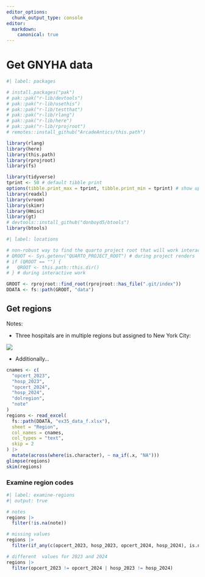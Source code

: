 ```yaml
---
editor_options: 
  chunk_output_type: console
editor:
  markdown:
    canonical: true  
---
```


# Get GNYHA data

```r
#| label: packages

# install.packages("pak")
# pak::pak("r-lib/devtools")
# pak::pak("r-lib/usethis")
# pak::pak("r-lib/testthat")
# pak::pak("r-lib/rlang")
# pak::pak("r-lib/here")
# pak::pak("r-lib/rprojroot")
# remotes::install_github("ArcadeAntics/this.path")

library(rlang)
library(here)
library(this.path)
library(rprojroot)
library(fs)

library(tidyverse)
tprint <- 50 # default tibble print
options(tibble.print_max = tprint, tibble.print_min = tprint) # show up to tprint rows
library(readxl)
library(vroom)
library(skimr)
library(Hmisc)
library(gt)
# devtools::install_github("donboyd5/btools")
library(btools)

```

```r
#| label: locations

# non-robust way to find the quarto project root that will work interactively and during renders from terminal
# QROOT <- Sys.getenv("QUARTO_PROJECT_ROOT") # during project renders
# if (QROOT == "") {
#   QROOT <- this.path::this.dir()
# } # during interactive work

GROOT <- rprojroot::find_root(rprojroot::has_file(".git/index"))
DDATA <- fs::path(GROOT, "data")

```

## Get regions

Notes:

-   Three hospitals are in multiple regions but assigned to New York City:

![](images/paste-1.png)

-   Additionally...

```r

cnames <- c(
  "opcert_2023",
  "hosp_2023",
  "opcert_2024",
  "hosp_2024",
  "dolregion",
  "note"
)
regions <- read_excel(
  fs::path(DDATA, "ex35_data_f.xlsx"),
  sheet = "Region",
  col_names = cnames,
  col_types = "text",
  skip = 2
) |>
  mutate(across(where(is.character), ~ na_if(.x, "NA")))
glimpse(regions)
skim(regions)

```

### Examine region codes
```r
#| label: examine-regions
#| output: true

# notes
regions |>
  filter(!is.na(note))

# missing values
regions |>
  filter(if_any(c(opcert_2023, hosp_2023, opcert_2024, hosp_2024), is.na))

# different  values for 2023 and 2024
regions |>
  filter(opcert_2023 != opcert_2024 | hosp_2023 != hosp_2024)

```